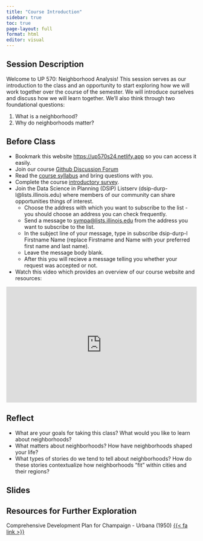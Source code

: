 ```yaml
---
title: "Course Introduction"
sidebar: true
toc: true
page-layout: full
format: html
editor: visual
---
```


## Session Description

Welcome to UP 570: Neighborhood Analysis! This session serves as our introduction to the class and an opportunity to start exploring how we will work together over the course of the semester. We will introduce ourselves and discuss how we will learn together. We'll also think through two foundational questions:

1.  What is a neighborhood?
2.  Why do neighborhoods matter?

## Before Class

-   Bookmark this website <https://up570s24.netlify.app> so you can access it easily.
-   Join our course [Github Discussion Forum](%7B%7B%3C%20var%20course.discuss%20%3E%7D%7D)
-   Read the [course syllabus](../syllabus/index.qmd) and bring questions with you.
-   Complete the course [introductory survey](%7B%7B%3C%20var%20course.survey%20%3E%7D%7D).
-   Join the Data Science in Planning (DSIP) Listserv (dsip-durp-l\@lists.illinois.edu) where members of our community can share opportunities things of interest.
    -   Choose the address with which you want to subscribe to the list - you should choose an address you can check frequently.
    -   Send a message to [sympa\@lists.illinois.edu](mailto:sympa@lists.illinois.edu) from the address you want to subscribe to the list.
    -   In the subject line of your message, type in subscribe dsip-durp-l Firstname Name (replace Firstname and Name with your preferred first name and last name).
    -   Leave the message body blank.
    -   After this you will recieve a message telling you whether your request was accepted or not.
- Watch this video which provides an overview of our course website and resources:

```{=html}
<div style="max-width:720px"><div style="position:relative;padding-bottom:60.972222222222%"><iframe id="kmsembed-1_l29o8rlx" width="720" height="439" src="https://mediaspace.illinois.edu/embed/secure/iframe/entryId/1_l29o8rlx/uiConfId/26883701/st/0" class="kmsembed" allowfullscreen webkitallowfullscreen mozAllowFullScreen allow="autoplay *; fullscreen *; encrypted-media *" referrerPolicy="no-referrer-when-downgrade" sandbox="allow-downloads allow-forms allow-same-origin allow-scripts allow-top-navigation allow-pointer-lock allow-popups allow-modals allow-orientation-lock allow-popups-to-escape-sandbox allow-presentation allow-top-navigation-by-user-activation" frameborder="0" title="UP 570: Site Overview" style="position:absolute;top:0;left:0;width:100%;height:100%;border:0"></iframe></div></div>
```

## Reflect

-   What are your goals for taking this class? What would you like to learn about neighborhoods?
-   What matters about neighborhoods? How have neighborhoods shaped your life?
-   What types of stories do we tend to tell about neighborhoods? How do these stories contextualize how neighborhoods "fit" within cities and their regions?

## Slides

## Resources for Further Exploration

Comprehensive Development Plan for Champaign - Urbana (1950) [{{< fa link >}}](https://cityofchampaign.sharepoint.com/City%20Documents%20Internal/WordPress%20Media%20Files/Planning%20and%20Development%20Department/Long%20Range%20Planning/Development%20Plan%20Champaign%20Urbana%201950.pdf?ga=1)
